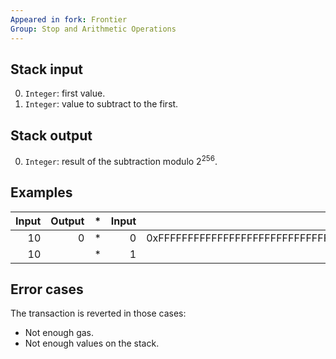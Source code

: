```yaml
---
Appeared in fork: Frontier
Group: Stop and Arithmetic Operations
---
```


## Stack input

0. `Integer`: first value.
1. `Integer`: value to subtract to the first.

## Stack output

0. `Integer`: result of the subtraction modulo 2<sup>256</sup>.

## Examples

| Input | Output | * | Input | Output |
|------:|-------:|-|------:|-------:|
| 10 | 0 | * | 0 | 0xFFFFFFFFFFFFFFFFFFFFFFFFFFFFFFFFFFFFFFFFFFFFFFFFFFFFFFFFFFFFFFFF |
| 10 | | * | 1 | |

## Error cases

The transaction is reverted in those cases:
- Not enough gas.
- Not enough values on the stack.
